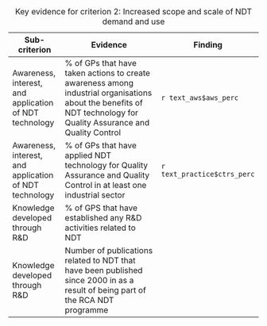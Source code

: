 | Sub-criterion                                          | Evidence                                                                                                                                                            | Finding                     |
|--------------------------------------------------------|---------------------------------------------------------------------------------------------------------------------------------------------------------------------|-----------------------------|
| Awareness, interest, and application of NDT technology | \% of GPs that have taken actions to create awareness among industrial organisations about the benefits of NDT technology for Quality Assurance and Quality Control | `r text_aws$aws_perc`       |
| Awareness, interest, and application of NDT technology | \% of GPs that have applied NDT technology for Quality Assurance and Quality Control in at least one industrial sector                                              | `r text_practice$ctrs_perc` |
| Knowledge developed through R&D                        | \% of GPS that have established any R&D activities related to NDT                                                                                                   |                             |
| Knowledge developed through R&D                        | Number of publications related to NDT that have been published since 2000 in as a result of being part of the RCA NDT programme                                     |                             |

: Key evidence for criterion 2: Increased scope and scale of NDT demand and use
